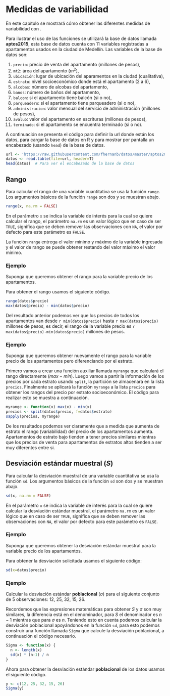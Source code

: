 # Medidas de variabilidad \label{varia}

En este capítulo se mostrará cómo obtener las diferentes medidas de variabilidad con \proglang{R}.

Para ilustrar el uso de las funciones se utilizará la base de datos llamada __aptos2015__, esta base de datos cuenta con 11 variables registradas a apartamentos usados en la ciudad de Medellín. Las variables de la base de datos son: 

1. `precio`: precio de venta del apartamento (millones de pesos),
2. `mt2`: área del apartamento ($m^2$),
3. `ubicación`: lugar de ubicación del aparamentos en la ciudad (cualitativa),
4. `estrato`: nivel socioeconómico donde está el apartamento (2 a 6),
5. `alcobas`: número de alcobas del apartamento,
6. `banos`: número de baños del apartamento,
7. `balcon`: si el apartamento tiene balcón (si o no),
8. `parqueadero`: si el apartamento tiene parqueadero (si o no),
9. `administracion`: valor mensual del servicio de administración (millones de pesos),
10. `avaluo`: valor del apartamento en escrituras (millones de pesos),
11. `terminado`: si el apartamento se encuentra terminado (si o no).

A continuación se presenta el código para definir la url donde están los datos, para cargar la base de datos en R y para mostrar por pantalla un encabezado (usando `head`) de la base de datos.

```r
url <- 'https://raw.githubusercontent.com/fhernanb/datos/master/aptos2015'
datos <- read.table(file=url, header=T)
head(datos)  # Para ver el encabezado de la base de datos
```

## Rango \index{rango} \index{range}
Para calcular el rango de una variable cuantitativa se usa la función `range`. Los argumentos básicos de la función `range` son dos y se muestran abajo.

```r
range(x, na.rm = FALSE)
```

En el parámetro `x` se indica la variable de interés para la cual se quiere calcular el rango, el parámetro `na.rm` es un valor lógico que en caso de ser `TRUE`, significa que se deben remover las observaciones con `NA`, el valor por defecto para este parámetro es `FALSE`.

La función `range` entrega el valor mínimo y máximo de la variable ingresada y el valor de rango se puede obtener restando del valor máximo el valor mínimo.


### Ejemplo {-}
Suponga que queremos obtener el rango para la variable precio de los apartamentos.

Para obtener el rango usamos el siguiente código.

```r
range(datos$precio)
max(datos$precio) - min(datos$precio)
```
Del resultado anterior podemos ver que los precios de todos los apartamentos van desde `r min(datos$precio)` hasta `r max(datos$precio)` millones de pesos, es decir, el rango de la variable precio es `r max(datos$precio)-min(datos$precio)` millones de pesos.

### Ejemplo {-}
Suponga que queremos obtener nuevamente el rango para la variable precio de los apartamentos pero diferenciando por el estrato.

Primero vamos a crear una función auxiliar llamada `myrange` que calculará el rango directamente ($max - min$). Luego vamos a partir la información de los precios por cada estrato usando `split`, la partición se almacenará en la lista `precios`. Finalmente se aplicará la función `myrange` a la lista `precios` para obtener los rangos del precio por estrato socioeconómico. El código para realizar esto se muestra a continuación.

```r
myrange <- function(x) max(x) - min(x)
precios <- split(datos$precio, f=datos$estrato)
sapply(precios, myrange)
```
De los resultados podemos ver claramente que a medida que aumenta de estrato el rango (variabilidad) del precio de los apartamentos aumenta. Apartamentos de estrato bajo tienden a tener precios similares mientras que los precios de venta para apartamentos de estratos altos tienden a ser muy diferentes entre si.

## Desviación estándar muestral ($S$) \index{desviación} \index{sd}

Para calcular la desviación muestral de una variable cuantitativa se usa la función `sd`. Los argumentos básicos de la función `sd` son dos y se muestran abajo.

```r
sd(x, na.rm = FALSE)
```

En el parámetro `x` se indica la variable de interés para la cual se quiere calcular la desviación estándar muestral, el parámetro `na.rm` es un valor lógico que en caso de ser `TRUE`, significa que se deben remover las observaciones con `NA`, el valor por defecto para este parámetro es `FALSE`.

### Ejemplo {-}
Suponga que queremos obtener la desviación estándar muestral para la variable precio de los apartamentos.

Para obtener la desviación solicitada usamos el siguiente código:

```r
sd(x=datos$precio)
```

### Ejemplo {-}
Calcular la desviación estándar __poblacional__ ($\sigma$) para el siguiente conjunto de 5 observaciones: 12, 25, 32, 15, 26.

Recordemos que las expresiones matemáticas para obtener $S$ y $\sigma$ son muy similares, la diferencia está en el denominador, para $S$ el denominador es $n-1$ mientras que para $\sigma$ es $n$. Teniendo esto en cuenta podemos calcular la desviación poblacional apoyándonos en la función `sd`, para esto podemos construir una función llamada `Sigma` que calcule la desviación poblacional, a continuación el código necesario.

```r
Sigma <- function(x) {
  n <- length(x)
  sd(x) * (n-1) / n
} 
```

Ahora para obtener la desviación estándar __poblacional__ de los datos usamos el siguiente código.

```r
y <- c(12, 25, 32, 15, 26)
Sigma(y)
```


